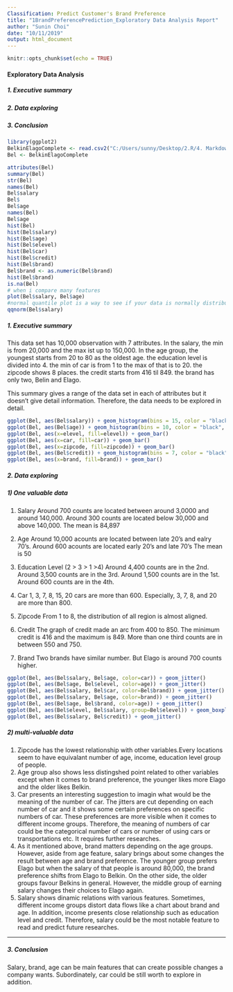 ```yaml
---
Classification: Predict Customer's Brand Preference
title: "1BrandPreferencePrediction_Exploratory Data Analysis Report"
author: "Sunin Choi"
date: "10/11/2019"
output: html_document
---
```


```r
knitr::opts_chunk$set(echo = TRUE)
```



#### Exploratory Data Analysis

##### 1. Executive summary
##### 2. Data exploring
##### 3. Conclusion 


```r
library(ggplot2)
BelkinElagoComplete <- read.csv2("C:/Users/sunny/Desktop/2.R/4. Markdown/BelkinElagoComplete.csv")
Bel <- BelkinElagoComplete

attributes(Bel)
summary(Bel)
str(Bel)
names(Bel)
Bel$salary
Bel$
Bel$age  
names(Bel)
Bel$age
hist(Bel)
hist(Bel$salary)
hist(Bel$age)
hist(Bel$elevel)
hist(Bel$car)
hist(Bel$credit)
hist(Bel$brand)
Bel$brand <- as.numeric(Bel$brand)
hist(Bel$brand)
is.na(Bel)
# when i compare many features
plot(Bel$salary, Bel$age)
#normal quantile plot is a way to see if your data is normally distributed
qqnorm(Bel$salary)
```


##### 1. Executive summary

This data set has 10,000 observation with 7 attributes.
In the salary, the min is from 20,000 and the max ist up to 150,000.
In the age group, the youngest starts from 20 to 80 as the oldest age.
the education level is divided into 4.
the min of car is from 1 to the max of that is to 20.
the zipcode shows 8 places.
the credit starts from 416 til 849.
the brand has only two, Belin and Elago.

This summary gives a range of the data set in each of attributes but it doesn't give detail information. Therefore, the data needs to be explored in detail.


```r
ggplot(Bel, aes(Bel$salary)) + geom_histogram(bins = 15, color = "black", fill="gray") + geom_vline(aes(xintercept=mean(Bel$salary)), linetype="dashed", size=0.6, col="red")
ggplot(Bel, aes(Bel$age)) + geom_histogram(bins = 10, color = "black", fill="gray") + geom_vline(aes(xintercept=mean(Bel$age)), linetype="dashed", size=0.6, col="red")
ggplot(Bel, aes(x=elevel, fill=elevel)) + geom_bar()
ggplot(Bel, aes(x=car, fill=car)) + geom_bar()
ggplot(Bel, aes(x=zipcode, fill=zipcode)) + geom_bar() 
ggplot(Bel, aes(Bel$credit)) + geom_histogram(bins = 7, color = "black", fill="gray") + geom_vline(aes(xintercept=mean(Bel$credit)), linetype="dashed", size=0.6, col="red")
ggplot(Bel, aes(x=brand, fill=brand)) + geom_bar() 
```


##### 2. Data exploring 
##### 1) One valuable data

1. Salary
Around 700 counts are located between around 3,0000 and around 140,000.
Around 300 counts are located below 30,000 and above 140,000.
The mean is 84,897

2. Age
Around 10,000 acounts are located between late 20's and ealry 70's.
Around 600 acounts are located early 20's and late 70's 
The mean is 50

3. Education Level (2 > 3 > 1 >4)
Around 4,400 counts are in the 2nd.
Around 3,500 counts are in the 3rd.
Around 1,500 counts are in the 1st.
Around 600 counts are in the 4th.

4. Car
1, 3, 7, 8, 15, 20 cars are more than 600. 
Especially, 3, 7, 8, and 20 are more than 800.

5. Zipcode
From 1 to 8, the distribution of all region is almost aligned.

6. Credit
The graph of credit made an arc from 400 to 850. 
The minimum credit is 416 and the maximum is 849.
More than one third counts are in between 550 and 750.

7. Brand
Two brands have similar number. But Elago is around 700 counts higher.



```r
ggplot(Bel, aes(Bel$salary, Bel$age, color=car)) + geom_jitter()
ggplot(Bel, aes(Bel$age, Bel$elevel, color=age)) + geom_jitter()
ggplot(Bel, aes(Bel$salary, Bel$car, color=Bel$brand)) + geom_jitter()
ggplot(Bel, aes(Bel$salary, Bel$age, color=brand)) + geom_jitter()
ggplot(Bel, aes(Bel$age, Bel$brand, color=age)) + geom_jitter()
ggplot(Bel, aes(Bel$elevel, Bel$salary, group=Bel$elevel)) + geom_boxplot()
ggplot(Bel, aes(Bel$salary, Bel$credit)) + geom_jitter()
```



##### 2) multi-valuable data
1. Zipcode has the lowest relationship with other variables.Every locations seem to have equivalant number of age, income, education level group of people.
2. Age group also shows less distingshed point related to other variables except when it comes to brand preference, the younger likes more Elago and the older likes Belkin.
3. Car presents an interesting suggestion to imagin what would be the meaning of the number of car. The jitters are cut depending on each number of car and it shows some certain preferences on specific numbers of car. These preferences are more visible when it comes to different income groups. Therefore, the meaning of numbers of car could be the categorical number of cars or number of using cars or transportations etc. It requires further researches.  
4. As it mentioned above, brand matters depending on the age groups. However, aside from age feature, salary brings about some changes the result between age and brand preference. The younger group prefers Elago but when the salary of that people is around 80,000, the brand preference shifts from Elago to Belkin. On the other side, the older groups favour Belkins in general. However, the middle group of earning salary changes their choices to Elago again.
5. Salary shows dinamic relations with various features. Sometimes, different income groups distort data flows like a chart about brand and age. In addition, income presents close relationship such as education level and credit. Therefore, salary could be the most notable feature to read and predict future researches. 


***

##### 3. Conclusion
Salary, brand, age can be main features that can create possible changes a company wants. Subordinately, car could be still worth to explore in addition. 

